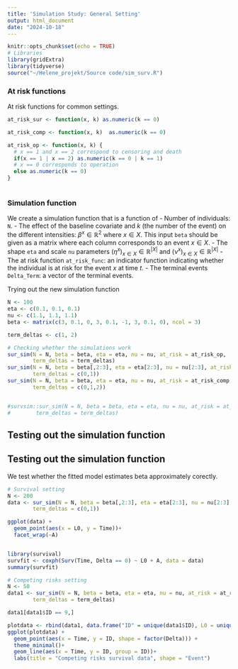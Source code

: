 ```yaml
---
title: 'Simulation Study: General Setting'
output: html_document
date: "2024-10-18"
---
```


```r
knitr::opts_chunk$set(echo = TRUE)
# Libraries
library(gridExtra)
library(tidyverse)
source("~/Helene_projekt/Source code/sim_surv.R")
```

### At risk functions

At risk functions for common settings.

```r
at_risk_sur <- function(x, k) as.numeric(k == 0)

at_risk_comp <- function(x, k)  as.numeric(k == 0)

at_risk_op <- function(x, k) {
  # x == 1 and x == 2 correspond to censoring and death
  if(x == 1 | x == 2) as.numeric(k == 0 | k == 1)
  # x == 0 corresponds to operation
  else as.numeric(k == 0)
}
 
```

### Simulation function

We create a simulation function that is a function of
- Number of individuals: `N`.
- The effect of the baseline covariate and $k$ (the number of the event) on the different intensities: $\beta^x \in \mathbb{R}^{2}$ where $x \in X$. This input `beta` should be given as a matrix where each column corresponds to an event $x \in X$.
- The shape `eta` and scale `nu` parameters $(\eta^x)_{x \in X} \in \mathbb{R}^{|X|}$ and $(\nu^x)_{x \in X} \in \mathbb{R}^{|X|}$
- The at risk function `at_risk_func`: an indicator function indicating whether the individual is at risk for the event $x$ at time $t$.
- The terminal events `Delta_Term`: a vector of the terminal events.

Trying out the new simulation function

```r
N <- 100
eta <- c(0.1, 0.1, 0.1)
nu <- c(1.1, 1.1, 1.1)
beta <- matrix(c(3, 0.1, 0, 3, 0.1, -1, 3, 0.1, 0), ncol = 3)

term_deltas <- c(1, 2)

# Checking whether the simulations work
sur_sim(N = N, beta = beta, eta = eta, nu = nu, at_risk = at_risk_op, 
        term_deltas = term_deltas)
sur_sim(N = N, beta = beta[,2:3], eta = eta[2:3], nu = nu[2:3], at_risk = at_risk_sur, 
        term_deltas = c(0,1))
sur_sim(N = N, beta = beta, eta = eta, nu = nu, at_risk = at_risk_comp, 
        term_deltas = c(0,1,2))


#survsim::sur_sim(N = N, beta = beta, eta = eta, nu = nu, at_risk = at_risk_op, 
#        term_deltas = term_deltas)

```

## Testing out the simulation function

## Testing out the simulation function

We test whether the fitted model estimates beta approximately corectly.

```r
# Survival setting
N <- 200
data <- sur_sim(N = N, beta = beta[,2:3], eta = eta[2:3], nu = nu[2:3], at_risk = at_risk_sur, 
        term_deltas = c(0,1))

ggplot(data) +
  geom_point(aes(x = L0, y = Time))+
  facet_wrap(~A)


library(survival)
survfit <- coxph(Surv(Time, Delta == 0) ~ L0 + A, data = data)
summary(survfit)

# Competing risks setting
N <- 50
data1 <- sur_sim(N = N, beta = beta, eta = eta, nu = nu, at_risk = at_risk_op, 
        term_deltas = term_deltas)

data1[data1$ID == 9,]

plotdata <- rbind(data1, data.frame("ID" = unique(data1$ID), L0 = unique(data1$L0), "Time" = 0, "Delta" = "start"))
ggplot(plotdata) +
  geom_point(aes(x = Time, y = ID, shape = factor(Delta))) +
  theme_minimal()+
  geom_line(aes(x = Time, y = ID, group = ID))+
  labs(title = "Competing risks survival data", shape = "Event")

```













